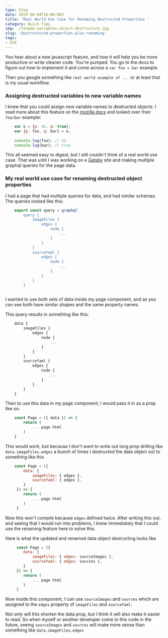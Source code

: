 ```yaml
---
type: blog
date: 2019-06-04T16:00:00Z
title: 'Real World Use Case for Renaming Destructed Properties '
category: Quick Tips
img: ./rename-variables-object-destructure.jpg
slug: 'destructured-properties-plus-renaming'
tags:
- ES6
---
```



You hear about a new javascript feature, and how it will help you be more productive or write cleaner code. You're pumped. You go to the docs to figure out how to implement it and come across a `var foo = bar` example.

Then you google something like `real world example of ...`  or at least that is my usual workflow. 

<h3 className="my-4 text-3xl font-bold leading-tight text-gray-900 md:text-4xl">Assigning destructed variables to new variable names</h3>

I knew that you could assign new variable names to destructed objects. I read more about this feature on the [mozilla docs](https://developer.mozilla.org/en-US/docs/Web/JavaScript/Reference/Operators/Destructuring_assignment#Assigning_to_new_variable_names) and looked over their `foo/bar` example:

```javascript
    var o = {p: 42, q: true};
    var {p: foo, q: bar} = o;
     
    console.log(foo); // 42 
    console.log(bar); // true
```

This all seemed easy to digest, but I still couldn't think of a real world use case. That was until I was working on a [Gatsby]() site and making multiple graphql queries for the page data.

<h3 className="my-4 text-3xl font-bold leading-tight text-gray-900 md:text-4xl">My real world use case for renaming destructed object properties</h3>

I had a page that had multiple queries for data, and had similar schemas. The queries looked like this:
```javascript
    export const query = graphql`
    	query {
        	imageFiles {
            	edges {
                	node {
                    	...
                    }
                }
            }
            sourceYaml {
            	edges {
                	node {
                    	...
                    }
                }
            }
        }
    `
```
I wanted to use both sets of data inside my page component, and as you can see both have similar shapes and the same property names. 

This query results in something like this:
```javascript
    data {
    	imageFiles {
        	edges {
            	node {
                	...
                }
            }
        }
        sourceYaml {
        	edges {
            	node {
                	...
                }
            }
        }
    }
```
 Then to use this data in my page component, I would pass it in as a prop like so:
```javascript
    const Page = ({ data }) => {
    	return (
    		... page html
        )
    }
```
This would work, but because I don't want to write out long prop drilling like `data.imageFiles.edges` a bunch of times I destructed the data object out to something like this
```javascript
    const Page = ({ 
    	data: {
        	imageFiles: { edges },
            sourceYaml: { edges },
    	} 
     }) => {
     	return (
        	... page html
        )
     }
```
Now this won't compile because  `edges` defined twice. After writing this out, and seeing that I would run into problems, I knew immediately that I could use the renaming feature here to solve this. 

Here is what the updated and renamed data object destructing looks like

```javascript
     const Page = ({ 
    	data: {
        	imageFiles: { edges: sourceImages },
            sourceYaml: { edges: sources },
    	} 
     }) => {
     	return (
        	... page html
        )
     }
```
Now inside this component, I can use `sourceImages` and `sources` which are assigned to the `edges` property of `imageFiles` and `sourceYaml`. 

Not only will this shorten the data prop, but I think it will also make it easier to read. So when myself or another developer come to this code in the future, seeing `sourceImages` and `sources` will make more sense than something like `data.imageFiles.edges`